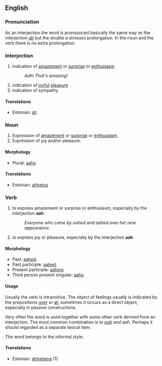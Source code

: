 ==English==

===Pronunciation===

As an interjection the word is pronounced basically the same way as the interjection [[ah]] but the double ''a'' stresses prolongation. In the noun and the verb there is no extra prolongation.  

===Interjection===
# indication of [[amazement]] or [[surprise]] or [[enthusiasm]] 
#: ''Aah! That's amazing!''
# indication of [[joy]]ful [[pleasure]]
# indication of sympathy

====Translations====
* Estonian: [[ah]]

===Noun===
# Expression of [[amazement]] or [[surprise]] or [[enthusiasm]]. 
# Expression of joy and/or pleasure. 

====Morphology====
*Plural: [[aahs]].

====Translations====
*Estonian: [[ahhetus]]

===Verb===
# to express amazement or surprise or enthusiasm, especially by the interjection '''aah'''
#: ''Everyone who came by oohed and aahed over her new appearance.''
# to express joy or pleasure, especially by the interjection '''aah'''

====Morphology====
*Past: [[aahed]]. 
*Past participle: [[aahed]]. 
*Present participle: [[aahing]].
*Third person present singular: [[aahs]].

====Usage====
Usually the verb is intransitive. The object of feelings usually is indicated by the prepositions [[over]] or [[at]]; sometimes it occurs as a direct object, especially in passive constructions. 

Very often the word is used together with some other verb derived from an interjection. The most common combination is ''to [[ooh]] and aah''. Perhaps it should regarded as a separate lexical item.  

The word belongs to the informal style.    

====Translations====
*Estonian: [[ahhetama]] (1)